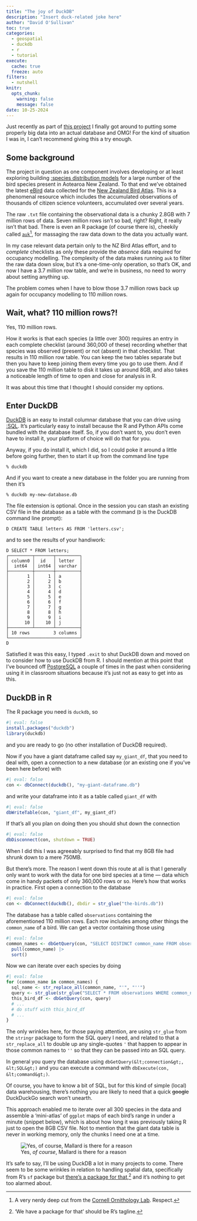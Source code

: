 ```yaml
---
title: "The joy of DuckDB"
description: "Insert duck-related joke here"
author: "David O'Sullivan"
toc: true
categories:
  - geospatial
  - duckdb
  - r
  - tutorial
execute: 
  cache: true
  freeze: auto
filters:
  - nutshell
knitr:
  opts_chunk: 
    warning: false
    message: false
date: 10-25-2024
---
```


Just recently as part of [this project](../../portfolio/05-jev.qmd) I finally got around to putting some properly big data into an actual database and OMG! For the kind of situation I was in, I can't recommend giving this a try enough.

## Some background
The project in question as one component involves developing or at least exploring building [:species distribution models](https://en.wikipedia.org/wiki/Species_distribution_modelling) for a large number of the bird species present in Aotearoa New Zealand. To that end we've obtained the latest [eBird](https://ebird.org) data collected for the [New Zealand Bird Atlas](https://ebird.org/atlasnz/explore). This is a phenomenal resource which includes the accumulated observations of thousands of citizen science volunteers, accumulated over several years.

The raw `.txt` file containing the observational data is a chunky 2.8GB with 7 million rows of data. Seven million rows isn't so bad, right? Right, it really isn't that bad. There is even an R package (of course there is), cheekily called [`auk`](https://github.com/CornellLabofOrnithology/auk/)^[A very nerdy deep cut from the [Cornell Ornithology Lab](https://www.birds.cornell.edu/home/). Respect.], for massaging the raw data down to the data you actually want.

In my case relevant data pertain only to the NZ Bird Atlas effort, and to _complete_ checklists as only these provide the _absence_ data required for occupancy modelling. The complexity of the data makes running `auk` to filter the raw data down slow, but it's a one-time-only operation, so that's OK, and now I have a 3.7 million row table, and we're in business, no need to worry about setting anything up.

The problem comes when I have to blow those 3.7 million rows back up again for occupancy modelling to 110 million rows. 

## Wait, what? 110 million rows?!
Yes, 110 million rows.

How it works is that each species (a little over 300) requires an entry in each complete checklist (around 360,000 of these) recording whether that species was observed (present) or not (absent) in that checklist. That results in 110 million row table. You can keep the two tables separate but then you have to keep joining them every time you go to use them. And if you save the 110 million table to disk it takes up around 8GB, and also takes a noticeable length of time to open and close for analysis in R.

It was about this time that I thought I should consider my options.

## Enter DuckDB
[DuckDB](https://duckdb.org/) is an easy to install columnar database that you can drive using [:SQL](https://en.wikipedia.org/wiki/SQL). It's particularly easy to install because the R and Python APIs come bundled with the database itself. So, if you don't want to, you don't even have to install it, your platform of choice will do that for you.

Anyway, if you do install it, which I did, so I could poke it around a little before going further, then to start it up from the command line type

```
% duckdb
```

And if you want to create a new database in the folder you are running from then it's 

```
% duckdb my-new-database.db
```

The file extension is optional. Once in the session you can stash an existing CSV file in the database as a table with the command (`D` is the DuckDB command line prompt):

```
D CREATE TABLE letters AS FROM 'letters.csv';
```

and to see the results of your handiwork:

```
D SELECT * FROM letters;
┌─────────┬───────┬─────────┐
│ column0 │  id   │ letter  │
│  int64  │ int64 │ varchar │
├─────────┼───────┼─────────┤
│       1 │     1 │ a       │
│       2 │     2 │ b       │
│       3 │     3 │ c       │
│       4 │     4 │ d       │
│       5 │     5 │ e       │
│       6 │     6 │ f       │
│       7 │     7 │ g       │
│       8 │     8 │ h       │
│       9 │     9 │ i       │
│      10 │    10 │ j       │
├─────────┴───────┴─────────┤
│ 10 rows         3 columns │
└───────────────────────────┘
D 
```

Satisfied it was this easy, I typed `.exit` to shut DuckDB down and moved on to consider how to use DuckDB from R. I should mention at this point that I've bounced off [PostgreSQL](https://www.postgresql.org/) a couple of times in the past when considering using it in classroom situations because it's just not as easy to get into as this.

## DuckDB in R 
The R package you need is `duckdb`, so 

```r
#| eval: false
install.packages("duckdb")
library(duckdb)
```

and you are ready to go (no other installation of DuckDB required). 

Now if you have a giant dataframe called say `my_giant_df`, that you need to deal with, open a connection to a new database (or an existing one if you've been here before) with

```r
#| eval: false
con <- dbConnect(duckdb(), "my-giant-dataframe.db")
```

and write your dataframe into it as a table called `giant_df` with

```r
#| eval: false
dbWriteTable(con, "giant_df", my_giant_df)
```

If that's all you plan on doing then you should shut down the connection 

```r
#| eval: false
dbDisconnect(con, shutdown = TRUE)
```

When I did this I was agreeably surprised to find that my 8GB file had shrunk down to a mere 750MB.

But there's more. The reason I went down this route at all is that I generally only want to work with the data for one bird species at a time &mdash; data which come in handy packets of only 360,000 rows or so. Here's how that works in practice. First open a connection to the database

```r
#| eval: false
con <- dbConnect(duckdb(), dbdir = str_glue("the-birds.db"))
```

The database has a table called `observations` containing the aforementioned 110 million rows. Each row includes among other things the `common_name` of a bird. We can get a vector containing those using 

```r
#| eval: false
common_names <- dbGetQuery(con, "SELECT DISTINCT common_name FROM observations") |>
  pull(common_name) |>
  sort()
```

Now we can iterate over each species by doing

```r
#| eval: false
for (common_name in common_names) {
  sql_name <- str_replace_all(common_name, "'", "''")
  query <- str_glue(str_glue("SELECT * FROM observations WHERE common_name = '{sql_name}'"))
  this_bird_df <- dbGetQuery(con, query)
  # ...
  # do stuff with this_bird_df
  # ...
}
```

The only wrinkles here, for those paying attention, are using `str_glue` from the `stringr` package to form the SQL query I need, and related to that a `str_replace_all` to double up any single-quotes `'` that happen to appear in those common names to `''` so that they can be passed into an SQL query.

In general you query the database using `dbGetQuery(&lt;connection&gt;, &lt;SQL&gt;)` and you can execute a command with `dbExecute(con, &lt;command&gt;)`.

Of course, you have to know a bit of SQL, but for this kind of simple (local) data warehousing, there's nothing you are likely to need that a quick ~~google~~ DuckDuckGo search won't unearth.

This approach enabled me to iterate over all 300 species in the data and assemble a 'mini-atlas' of `ggplot` maps of each bird's range in under a minute (snippet below), which is about how long it was previously taking R just to open the 8GB CSV file. Not to mention that the giant data table is never in working memory, only the chunks I need one at a time.

![Yes, _of course_, Mallard is there for a reason](atlas-snapshot.png)

It's safe to say, I'll be using DuckDB a lot in many projects to come. There seem to be some wrinkles in relation to handling spatial data, specifically from R's `sf` package but [there's a package for that](https://cboettig.github.io/duckdbfs/index.html),^['We have a package for that' should be R's tagline.] and it's nothing to get too alarmed about.